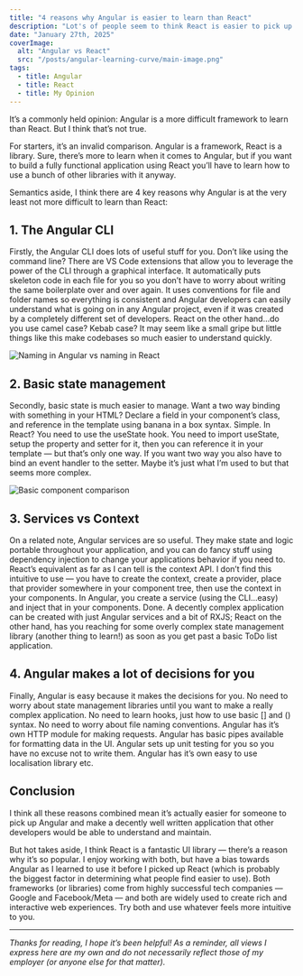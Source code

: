 ```yaml
---
title: "4 reasons why Angular is easier to learn than React"
description: "Lot's of people seem to think React is easier to pick up and use. I think there is an argument that Angular is actually easier to learn."
date: "January 27th, 2025"
coverImage:
  alt: "Angular vs React"
  src: "/posts/angular-learning-curve/main-image.png"
tags:
  - title: Angular
  - title: React
  - title: My Opinion
---
```


It’s a commonly held opinion: Angular is a more difficult framework to learn than React. But I think that’s not true.

For starters, it’s an invalid comparison. Angular is a framework, React is a library. Sure, there’s more to learn when it comes to Angular, but if you want to build a fully functional application using React you’ll have to learn how to use a bunch of other libraries with it anyway.

Semantics aside, I think there are 4 key reasons why Angular is at the very least not more difficult to learn than React:

## 1. The Angular CLI

Firstly, the Angular CLI does lots of useful stuff for you. Don’t like using the command line? There are VS Code extensions that allow you to leverage the power of the CLI through a graphical interface. It automatically puts skeleton code in each file for you so you don’t have to worry about writing the same boilerplate over and over again. It uses conventions for file and folder names so everything is consistent and Angular developers can easily understand what is going on in any Angular project, even if it was created by a completely different set of developers. React on the other hand…do you use camel case? Kebab case? It may seem like a small gripe but little things like this make codebases so much easier to understand quickly.

![Naming in Angular vs naming in React](/posts/angular-learning-curve/naming.png)

## 2. Basic state management

Secondly, basic state is much easier to manage. Want a two way binding with something in your HTML? Declare a field in your component’s class, and reference in the template using banana in a box syntax. Simple. In React? You need to use the useState hook. You need to import useState, setup the property and setter for it, then you can reference it in your template — but that’s only one way. If you want two way you also have to bind an event handler to the setter. Maybe it’s just what I’m used to but that seems more complex.

![Basic component comparison](/posts/angular-learning-curve/basic-input.png)

## 3. Services vs Context

On a related note, Angular services are so useful. They make state and logic portable throughout your application, and you can do fancy stuff using dependency injection to change your applications behavior if you need to. React’s equivalent as far as I can tell is the context API. I don’t find this intuitive to use — you have to create the context, create a provider, place that provider somewhere in your component tree, then use the context in your components. In Angular, you create a service (using the CLI…easy) and inject that in your components. Done. A decently complex application can be created with just Angular services and a bit of RXJS; React on the other hand, has you reaching for some overly complex state management library (another thing to learn!) as soon as you get past a basic ToDo list application.

## 4. Angular makes a lot of decisions for you

Finally, Angular is easy because it makes the decisions for you. No need to worry about state management libraries until you want to make a really complex application. No need to learn hooks, just how to use basic [] and () syntax. No need to worry about file naming conventions. Angular has it’s own HTTP module for making requests. Angular has basic pipes available for formatting data in the UI. Angular sets up unit testing for you so you have no excuse not to write them. Angular has it’s own easy to use localisation library etc.

## Conclusion

I think all these reasons combined mean it’s actually easier for someone to pick up Angular and make a decently well written application that other developers would be able to understand and maintain.

But hot takes aside, I think React is a fantastic UI library — there’s a reason why it’s so popular. I enjoy working with both, but have a bias towards Angular as I learned to use it before I picked up React (which is probably the biggest factor in determining what people find easier to use). Both frameworks (or libraries) come from highly successful tech companies — Google and Facebook/Meta — and both are widely used to create rich and interactive web experiences. Try both and use whatever feels more intuitive to you.


---

_Thanks for reading, I hope it’s been helpful! As a reminder, all views I express here are my own and do not necessarily reflect those of my employer (or anyone else for that matter)._
